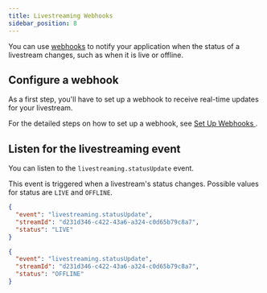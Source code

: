 ```yaml
---
title: Livestreaming Webhooks
sidebar_position: 8
---
```


You can use [webhooks](https://docs.dyte.io/guides/webhooks/webhooks-overview) to notify your application when the status of a livestream changes, such as when it is live or offline.

## Configure a webhook

As a first step, you'll have to set up a webhook to receive real-time updates for your livestream.

For the detailed steps on how to set up a webhook, see [Set Up Webhooks ](https://docs.dyte.io/guides/webhooks/webhooks-and-events).

## Listen for the livestreaming event

You can listen to the `livestreaming.statusUpdate` event.

This event is triggered when a livestream's status changes. Possible values for status are `LIVE` and `OFFLINE`.

<Tabs>

<TabItem value="LIVE" label="LIVE">

```json
{
  "event": "livestreaming.statusUpdate",
  "streamId": "d231d346-c422-43a6-a324-c0d65b79c8a7",
  "status": "LIVE"
}
```

</TabItem>

<TabItem value="OFFLINE" label="OFFLINE">

```json
{
  "event": "livestreaming.statusUpdate",
  "streamId": "d231d346-c422-43a6-a324-c0d65b79c8a7",
  "status": "OFFLINE"
}
```

</TabItem>

</Tabs>
